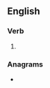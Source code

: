 ==English==

===Verb===
{{head|en|verb form}}

# {{en-past of|aluminise}}

===Anagrams===
* {{anagrams|en|a=adeiilmnsu|aluminides|unidealism}}